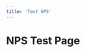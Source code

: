```yaml
---
title: 'Test NPS'
---
```


# NPS Test Page



<GoogleFormsNPS 
  formId="11FAIpQLSewY4DAYCtfFZko4IqvivuaOMSgeBKi-iPqYTJP09k_3vxLXg"
  scoreEntryId="entry.100448289"
  feedbackEntryId="entry.1633526708"
/>

